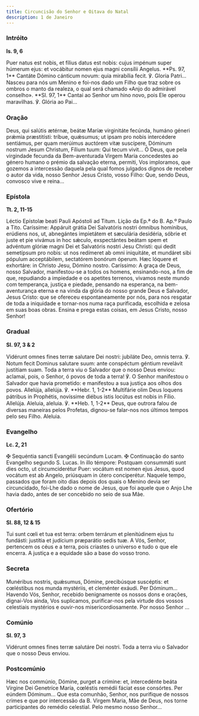 ```yaml
---
title: Circuncisão do Senhor e Oitava do Natal
description: 1 de Janeiro
---
```


### Intróito

**Is. 9, 6**

<div class="side-by-side not-content">
  <span>
    Puer natus est nobis, et fílius datus est nobis: cujus impénum super húmerum ejus: et vocábitur
    nomen ejus magni consílii Angelus. **Ps. 97, 1** Cantáte Dómino cánticum novum: quia mirabília
    fecit. ℣. Gloria Patri...
  </span>
  <span>
    Nasceu para nós um Menino e foi-nos dado um Filho que traz sobre os ombros o manto da realeza, o
    qual será chamado «Anjo do admirável conselho». **Sl. 97, 1** Cantai ao Senhor um hino novo,
    pois Ele operou maravilhas. ℣. Glória ao Pai...
  </span>
</div>

### Oração

<div class="side-by-side not-content">
  <span>
    Deus, qui salútis ætérnæ, beátæ Maríæ virginitáte fecúnda, humáno géneri prǽmia præstitísti:
    tríbue, quǽsumus; ut ipsam pro nobis intercédere sentiámus, per quam merúimus auctórem vitæ
    suscípere, Dóminum nostrum Jesum Christum, Fílium tuum: Qui tecum vivit...
  </span>
  <span>
    Ó Deus, que pela virgindade fecunda da Bem-aventurada Virgem Maria concedestes ao género humano
    o prémio da salvação eterna, permiti, Vos imploramos, que gozemos a intercessão daquela pela
    qual fomos julgados dignos de receber o autor da vida, nosso Senhor Jesus Cristo, vosso Filho:
    Que, sendo Deus, convosco vive e reina...
  </span>
</div>

### Epístola

**Tt. 2, 11-15**

<div class="side-by-side not-content">
  <span>Léctio Epístolæ beati Pauli Apóstoli ad Titum.</span>
  <span>Lição da Ep.ª do B. Ap.º Paulo a Tito.</span>
  <span>
    Caríssime: Appáruit grátia Dei Salvatóris nostri ómnibus homínibus, erúdiens nos, ut, abnegántes
    impietátem et sæculária desidéria, sóbrie et juste et pie vivámus in hoc sǽculo, exspectántes
    beátam spem et advéntum glóriæ magni Dei et Salvatóris nostri Jesu Christi: qui dedit semetípsum
    pro nobis: ut nos redímeret ab omni iniquitáte, et mundáret sibi pópulum acceptábilem,
    sectatórem bonórum óperum. Hæc lóquere et exhortáre: in Christo Jesu, Dómino nostro.
  </span>
  <span>
    Caríssimo: A graça de Deus, nosso Salvador, manifestou-se a todos os homens, ensinando-nos, a
    fim de que, repudiando a impiedade e os apetites terrenos, vivamos neste mundo com temperança,
    justiça e piedade, pensando na esperança, na bem-aventurança eterna e na vinda da glória do
    nosso grande Deus e Salvador, Jesus Cristo: que se ofereceu espontaneamente por nós, para nos
    resgatar de toda a iniquidade e tornar-nos numa raça purificada, escolhida e zelosa em suas boas
    obras. Ensina e prega estas coisas, em Jesus Cristo, nosso Senhor!
  </span>
</div>

### Gradual

**Sl. 97, 3 & 2**

<div class="side-by-side not-content">
  <span>
    Vidérunt omnes fines terræ salutare Dei nostri: jubiláte Deo, omnis terra. ℣. Notum fecit
    Dominus salutare suum: ante conspéctum géntium revelávit justitiam suam.
  </span>
  <span>
    Toda a terra viu o Salvador que o nosso Deus enviou: aclamai, pois, o Senhor, ó povos de toda a
    terra! ℣. O Senhor manifestou o Salvador que havia prometido: e manifestou a sua justiça aos
    olhos dos povos.
  </span>
  <span>
    Allelúja, allelúja. ℣. **Hebr. 1, 1-2** Multifárie olim Deus loquens pátribus in Prophétis,
    novíssime diébus istis locútus est nobis in Fílio. Allelúja.
  </span>
  <span>
    Aleluia, aleluia. ℣. **Heb. 1, 1-2** Deus, que outrora falou de diversas maneiras pelos
    Profetas, dignou-se falar-nos nos últimos tempos pelo seu Filho. Aleluia.
  </span>
</div>

### Evangelho

**Lc. 2, 21**

<div class="side-by-side not-content">
  <span>
    <span class="text-red-500">✠</span> Sequéntia sancti Evangélii secúndum Lucam.
  </span>
  <span>
    <span class="text-red-500">✠</span> Continuação do santo Evangelho segundo S. Lucas.
  </span>
  <span>
    In illo témpore: Postquam consummáti sunt dies octo, ut circumciderétur Puer: vocátum est nomen
    ejus Jesus, quod vocátum est ab Angelo, priúsquam in útero conciperétur.
  </span>
  <span>
    Naquele tempo, passados que foram oito dias depois dos quais o Menino devia ser circuncidado,
    foi-Lhe dado o nome de Jesus, que foi aquele que o Anjo Lhe havia dado, antes de ser concebido
    no seio de sua Mãe.
  </span>
</div>

### Ofertório

**Sl. 88, 12 & 15**

<div class="side-by-side not-content">
  <span>
    Tui sunt cœli et tua est terra: orbem terrárum et plenitúdinem ejus tu fundásti: justítia et
    judícium præparátio sedis tuæ.
  </span>
  <span>
    A Vós, Senhor, pertencem os céus e a terra, pois criastes o universo e tudo o que ele encerra. A
    justiça e a equidade são a base do vosso trono.
  </span>
</div>

### Secreta

<div class="side-by-side not-content">
  <span>
    Munéribus nostris, quǽsumus, Dómine, precibúsque suscéptis: et cœléstibus nos munda mystériis,
    et cleménter exáudi. Per Dóminum...
  </span>
  <span>
    Havendo Vós, Senhor, recebido benignamente os nossos dons e orações, dignai-Vos ainda, Vos
    suplicamos, purificar-nos pela virtude dos vossos celestiais mystérios e ouvir-nos
    misericordiosamente. Por nosso Senhor ...
  </span>
</div>

### Comúnio

**Sl. 97, 3**

<div class="side-by-side not-content">
  <span>Vidérunt omnes fines terræ salutáre Dei nostri.</span>
  <span>Toda a terra viu o Salvador que o nosso Deus enviou.</span>
</div>

### Postcomúnio

<div class="side-by-side not-content">
  <span>
    Hæc nos commúnio, Dómine, purget a crímine: et, intercedénte beáta Vírgine Dei Genetríce María,
    cœléstis remédii fáciat esse consórtes. Per eúndem Dóminum...
  </span>
  <span>
    Que esta comunhão, Senhor, nos purifique de nossos crimes e que por intercessão da B. Virgem
    Maria, Mãe de Deus, nos torne participantes do remédio celestial. Pelo mesmo nosso Senhor...
  </span>
</div>

